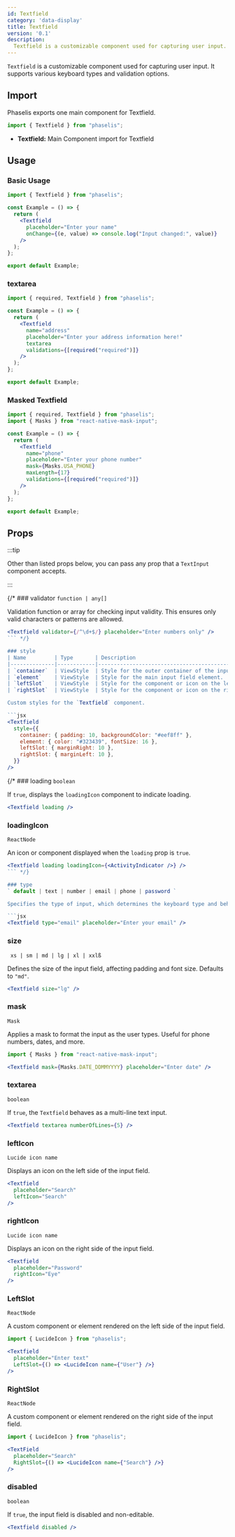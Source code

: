 ```yaml
---
id: Textfield
category: 'data-display'
title: Textfield
version: '0.1'
description:
  Textfield is a customizable component used for capturing user input. It supports various keyboard types and validation options.
---
```


`Textfield` is a customizable component used for capturing user input. It supports various keyboard types and validation options.

## Import

Phaselis exports one main component for Textfield.

```js
import { Textfield } from "phaselis";
```

- **Textfield:** Main Component import for Textfield

## Usage

### Basic Usage

```jsx
import { Textfield } from "phaselis";

const Example = () => {
  return (
    <Textfield
      placeholder="Enter your name"
      onChange={(e, value) => console.log("Input changed:", value)}
    />
  );
};

export default Example;
```

### textarea

```jsx
import { required, Textfield } from "phaselis";

const Example = () => {
  return (
    <Textfield
      name="address"
      placeholder="Enter your address information here!"
      textarea
      validations={[required("required")]}
    />
  );
};

export default Example;
```

### Masked Textfield

```jsx
import { required, Textfield } from "phaselis";
import { Masks } from "react-native-mask-input";

const Example = () => {
  return (
    <Textfield
      name="phone"
      placeholder="Enter your phone number"
      mask={Masks.USA_PHONE}
      maxLength={17}
      validations={[required("required")]}
    />
  );
};

export default Example;
```

## Props
:::tip

Other than listed props below, you can pass any prop that a `TextInput` component accepts.

:::

{/* ### validator
`function | any[]`

Validation function or array for checking input validity. This ensures only valid characters or patterns are allowed.

```jsx
<Textfield validator={/^\d+$/} placeholder="Enter numbers only" />
``` */}

### style
| Name         | Type       | Description                                      |
|--------------|------------|--------------------------------------------------|
| `container`  | ViewStyle  | Style for the outer container of the input field.|
| `element`    | ViewStyle  | Style for the main input field element.          |
| `leftSlot`   | ViewStyle  | Style for the component or icon on the left side.|
| `rightSlot`  | ViewStyle  | Style for the component or icon on the right side.|

Custom styles for the `Textfield` component.

```jsx
<Textfield
  style={{
    container: { padding: 10, backgroundColor: "#eef8ff" },
    element: { color: "#323439", fontSize: 16 },
    leftSlot: { marginRight: 10 },
    rightSlot: { marginLeft: 10 },
  }}
/>
```

{/* ### loading
`boolean`

If `true`, displays the `loadingIcon` component to indicate loading.

```jsx
<Textfield loading />
```

### loadingIcon
`ReactNode`

An icon or component displayed when the `loading` prop is `true`.

```jsx
<Textfield loading loadingIcon={<ActivityIndicator />} />
``` */}

### type
` default | text | number | email | phone | password `

Specifies the type of input, which determines the keyboard type and behavior. Defaults to `"default"`.

```jsx
<Textfield type="email" placeholder="Enter your email" />
```

### size
` xs | sm | md | lg | xl | xxlß`

Defines the size of the input field, affecting padding and font size. Defaults to `"md"`.

```jsx
<Textfield size="lg" />
```

### mask
`Mask`

Applies a mask to format the input as the user types. Useful for phone numbers, dates, and more.

```jsx
import { Masks } from "react-native-mask-input";
```
```jsx
<Textfield mask={Masks.DATE_DDMMYYYY} placeholder="Enter date" />
```

### textarea
`boolean`

If `true`, the `Textfield` behaves as a multi-line text input.

```jsx
<Textfield textarea numberOfLines={5} />
```

### leftIcon
`Lucide icon name`

Displays an icon on the left side of the input field.

```jsx
<Textfield
  placeholder="Search"
  leftIcon="Search"
/>
```

### rightIcon
`Lucide icon name`

Displays an icon on the right side of the input field.

```jsx
<Textfield
  placeholder="Password"
  rightIcon="Eye"
/>
```

### LeftSlot
`ReactNode`

A custom component or element rendered on the left side of the input field.

```jsx
import { LucideIcon } from "phaselis";
```
```jsx
<Textfield
  placeholder="Enter text"
  LeftSlot={() => <LucideIcon name={"User"} />}
/>
```

### RightSlot
`ReactNode`

A custom component or element rendered on the right side of the input field.

```jsx
import { LucideIcon } from "phaselis";
```
```jsx
<TextField
  placeholder="Search"
  RightSlot={() => <LucideIcon name={"Search"} />}
/>
```

### disabled
`boolean`

If `true`, the input field is disabled and non-editable.

```jsx
<Textfield disabled />
```

